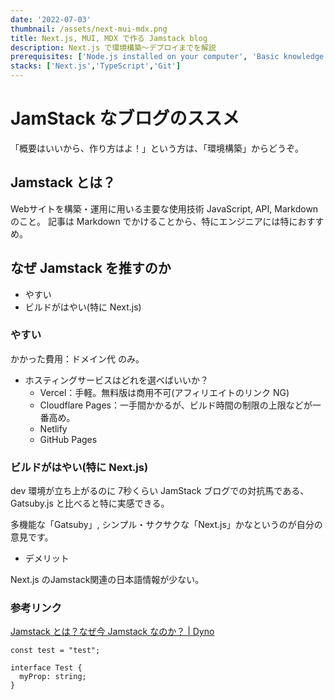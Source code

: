 ```yaml
---
date: '2022-07-03'
thumbnail: /assets/next-mui-mdx.png
title: Next.js, MUI, MDX で作る Jamstack blog
description: Next.js で環境構築〜デプロイまでを解説
prerequisites: ['Node.js installed on your computer', 'Basic knowledge working with Next.js and TypeScript']
stacks: ['Next.js','TypeScript','Git']
---
```


# JamStack なブログのススメ

「概要はいいから、作り方はよ！」という方は、「環境構築」からどうぞ。

## Jamstack とは？

Webサイトを構築・運用に用いる主要な使用技術 JavaScript, API, Markdown のこと。
記事は Markdown でかけることから、特にエンジニアには特におすすめ。

## なぜ Jamstack を推すのか
- やすい
- ビルドがはやい(特に Next.js)

### やすい
かかった費用：ドメイン代 のみ。

- ホスティングサービスはどれを選べばいいか？
  - Vercel：手軽。無料版は商用不可(アフィリエイトのリンク NG)
  - Cloudflare Pages：一手間かかるが、ビルド時間の制限の上限などが一番高め。
  - Netlify
  - GitHub Pages

### ビルドがはやい(特に Next.js)

dev 環境が立ち上がるのに 7秒くらい
JamStack ブログでの対抗馬である、Gatsuby.js と比べると特に実感できる。 

多機能な「Gatsuby」, シンプル・サクサクな「Next.js」かなというのが自分の意見です。

- デメリット

Next.js のJamstack関連の日本語情報が少ない。

### 参考リンク
[Jamstack とは？なぜ今 Jamstack なのか？ | Dyno](https://dyno.design/articles/what-is-JAMstack/)

```tsx filename="hello.tsx"
const test = "test";

interface Test {
  myProp: string;
}
```